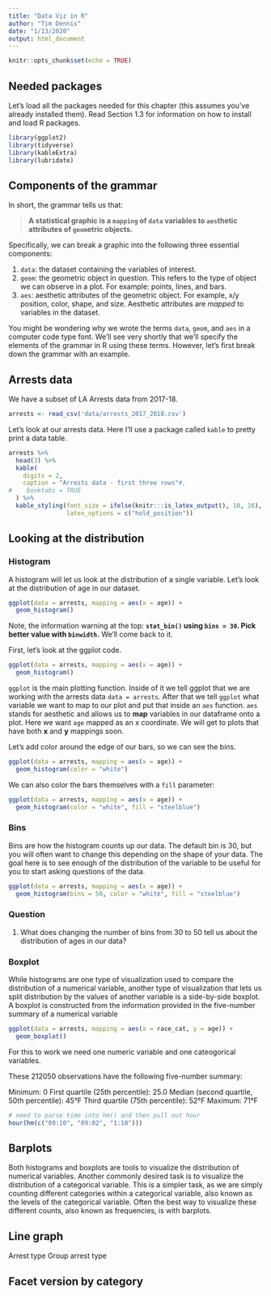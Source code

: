```yaml
---
title: "Data Viz in R"
author: "Tim Dennis"
date: "1/13/2020"
output: html_document
---
```


```r
knitr::opts_chunk$set(echo = TRUE)
```

## Needed packages
Let’s load all the packages needed for this chapter (this assumes you’ve already installed them). Read Section 1.3 for information on how to install and load R packages.

```r
library(ggplot2)
library(tidyverse)
library(kableExtra)
library(lubridate)
```

## Components of the grammar

In short, the grammar tells us that:

> **A statistical graphic is a `mapping` of `data` variables to `aes`thetic attributes of `geom`etric objects.**

Specifically, we can break a graphic into the following three essential components:

1. `data`: the dataset containing the variables of interest.
1. `geom`: the geometric object in question. This refers to the type of object we can observe in a plot. For example: points, lines, and bars.
1. `aes`: aesthetic attributes of the geometric object. For example, x/y position, color, shape, and size.  Aesthetic attributes are *mapped* to variables in the dataset.

You might be wondering why we wrote the terms `data`, `geom`, and `aes` in a computer code type font. We'll see very shortly that we'll specify the elements of the grammar in R using these terms. However, let's first break down the grammar with an example.

## Arrests data 

We have a subset of LA Arrests data from 2017-18. 

```r
arrests <- read_csv('data/arrests_2017_2018.csv')
```

Let's look at our arrests data. Here I'll use a package called `kable` to pretty print a data table.  

```r
arrests %>% 
  head(3) %>% 
  kable(
    digits = 2,
    caption = "Arrests data - first three rows"#, 
#    booktabs = TRUE
  ) %>% 
  kable_styling(font_size = ifelse(knitr:::is_latex_output(), 10, 16),
                latex_options = c("hold_position"))
```


## Looking at the distribution

### Histogram 

A histogram will let us look at the distribution of a single variable. Let's look at the distribution of age in our dataset. 

```r
ggplot(data = arrests, mapping = aes(x = age)) +
  geom_histogram()
```


Note, the information warning at the top: **`stat_bin()` using `bins = 30`. Pick better value with `binwidth`.** We'll come back to it. 

First, let's look at the ggplot code.  

```r
ggplot(data = arrests, mapping = aes(x = age)) +
  geom_histogram()
```

`ggplot` is the main plotting function. Inside of it we tell ggplot that we are working with the arrests data `data = arrests`. After that we tell `ggplot` what variable we want to map to our plot and put that inside an `aes` function. `aes` stands for aesthetic and allows us to **map** variables in our dataframe onto a plot. Here we want `age` mapped as an x coordinate. We will get to plots that have both **x** and **y** mappings soon.  

Let's add color around the edge of our bars, so we can see the bins. 

```r
ggplot(data = arrests, mapping = aes(x = age)) +
  geom_histogram(color = "white")
```

We can also color the bars themselves with a `fill` parameter: 

```r
ggplot(data = arrests, mapping = aes(x = age)) +
  geom_histogram(color = "white", fill = "steelblue")
```

### Bins

Bins are how the histogram counts up our data. The default bin is 30, but you will often want to change this depending on the shape of your data. The goal here is to see enough of the distribution of the variable to be useful for you to start asking questions of the data. 

```r
ggplot(data = arrests, mapping = aes(x = age)) +
  geom_histogram(bins = 50, color = "white", fill = "steelblue")
```
  
### Question

1. What does changing the number of bins from 30 to 50 tell us about the distribution of ages in our data?

### Boxplot 

While  histograms are one type of visualization used to compare the distribution of a numerical variable, another type of visualization that lets us split distribution by the values of another variable is a side-by-side boxplot. A boxplot is constructed from the information provided in the five-number summary of a numerical variable

```r
ggplot(data = arrests, mapping = aes(x = race_cat, y = age)) +
  geom_boxplot()
```

For this to work we need one numeric variable and one cateogorical variables. 

These 212050 observations have the following five-number summary:

Minimum: 0
First quartile (25th percentile): 25.0
Median (second quartile, 50th percentile): 45°F
Third quartile (75th percentile): 52°F
Maximum: 71°F

```r
# need to parse time into hm() and then pull out hour
hour(hm(c("09:10", "09:02", "1:10")))
```

## Barplots 

Both histograms and boxplots are tools to visualize the distribution of numerical variables. Another commonly desired task is to visualize the distribution of a categorical variable. This is a simpler task, as we are simply counting different categories within a categorical variable, also known as the levels of the categorical variable. Often the best way to visualize these different counts, also known as frequencies, is with barplots.

## Line graph 

Arrest type 
Group arrest type 

## Facet version by category